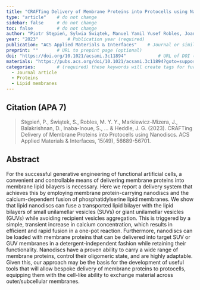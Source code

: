 ```yaml
---
title: "CRAFTing Delivery of Membrane Proteins into Protocells using Nanodiscs"          # Paper title (required)
type: "article"    # do not change
sidebar: false     # do not change
toc: false         # do not change
author: "Piotr Stępień, Sylwia Świątek, Manuel Yamil Yusef Robles, Joanna Markiewicz-Mizera, Dhanasekaran Balakrishnan, Satomi Inaba-Inoue, Alex H De Vries, Konstantinos Beis, Siewert J Marrink, and Jonathan G Heddle"         # Paper authors (required)
year: "2023"           # Publication year (required)
publication: "ACS Applied Materials & Interfaces"    # Journal or similar (required)
preprint: ""       # URL to prepint page (optional)  
doi: "https://doi.org/10.1021/acsami.3c11894"            # URL of DOI (required)  
materials: "https://pubs.acs.org/doi/10.1021/acsami.3c11894?goto=supporting-info"      # URL to suplementary info (optional)
categories:        # (required) these keywords will create tags for further filtering. 
  - Journal article
  - Proteins
  - Lipid membranes
---
```


<!-- 
The info below is just an example. 

Both fields are required and they have to be replaced with the respective info for each paper. 

Please notice the `> ` symbol before the citation, it gives it additional styling.  
-->

## Citation (APA 7)      

> Stępień, P., Świątek, S., Robles, M. Y. Y., Markiewicz-Mizera, J., Balakrishnan, D., Inaba-Inoue, S., ... & Heddle, J. G. (2023). CRAFTing Delivery of Membrane Proteins into Protocells using Nanodiscs. ACS Applied Materials & Interfaces, 15(49), 56689-56701.

## Abstract

For the successful generative engineering of functional artificial cells, a convenient and controllable means of delivering membrane proteins into membrane lipid bilayers is necessary. Here we report a delivery system that achieves this by employing membrane protein-carrying nanodiscs and the calcium-dependent fusion of phosphatidylserine lipid membranes. We show that lipid nanodiscs can fuse a transported lipid bilayer with the lipid bilayers of small unilamellar vesicles (SUVs) or giant unilamellar vesicles (GUVs) while avoiding recipient vesicles aggregation. This is triggered by a simple, transient increase in calcium concentration, which results in efficient and rapid fusion in a one-pot reaction. Furthermore, nanodiscs can be loaded with membrane proteins that can be delivered into target SUV or GUV membranes in a detergent-independent fashion while retaining their functionality. Nanodiscs have a proven ability to carry a wide range of membrane proteins, control their oligomeric state, and are highly adaptable. Given this, our approach may be the basis for the development of useful tools that will allow bespoke delivery of membrane proteins to protocells, equipping them with the cell-like ability to exchange material across outer/subcellular membranes.